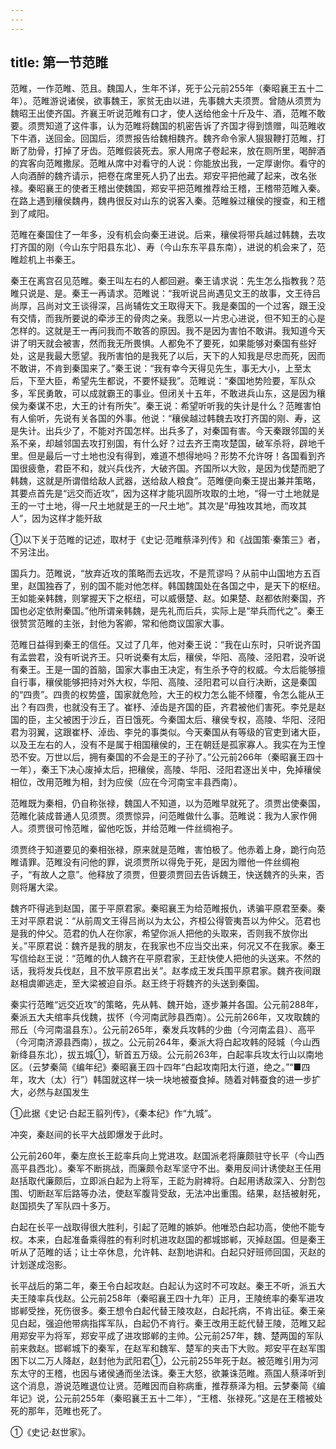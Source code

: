 ```yaml
---
---
---
```

title: 第一节范睢
---



范睢，一作范睢、范且。魏国人，生年不详，死于公元前255年（秦昭襄王五十二年）。范睢游说诸侯，欲事魏王，家贫无由以进，先事魏大夫须贾。曾随从须贾为魏昭王出使齐国。齐襄王听说范睢有口才，使人送给他金十斤及牛、酒，范睢不敢要。须贾知道了这件事，认为范睢将魏国的机密告诉了齐国才得到馈赠，叫范睢收下牛酒，送回金。回国后，须贾报告给魏相魏齐。魏齐命令家人狠狠鞭打范睢，打断了肋骨，打掉了牙齿。范睢假装死去。家人用席子卷起来，放在厕所里，喝醉酒的宾客向范睢撒尿。范睢从席中对看守的人说：你能放出我，一定厚谢你。看守的人向酒醉的魏齐请示，把卷在席里死人扔了出去。郑安平把他藏了起来，改名张禄。秦昭襄王的使者王稽出使魏国，郑安平把范睢推荐给王稽，王稽带范睢入秦。在路上遇到穰侯魏冉，魏冉很反对山东的说客入秦。范睢躲过穰侯的搜查，和王稽到了咸阳。

范睢在秦国住了一年多，没有机会向秦王进说。后来，穰侯将带兵越过韩魏，去攻打齐国的刚（今山东宁阳县东北）、寿（今山东东平县东南），进说的机会来了，范睢趁机上书秦王。

秦王在离宫召见范睢。秦王叫左右的人都回避。秦王请求说：先生怎么指教我？范睢只说是、是。秦王一再请求。范睢说：“我听说吕尚遇见文王的故事，文王待吕尚厚，吕尚对文王谈得深，吕尚辅佐文王取得天下。我是秦国的一个过客，跟王没有交情，而我所要说的牵涉王的骨肉之亲。我愿以一片忠心进说，但不知王的心是怎样的。这就是王一再问我而不敢答的原因。我不是因为害怕不敢讲。我知道今天讲了明天就会被害，然而我无所畏惧。人都免不了要死，如果能够对秦国有些好处，这是我最大愿望。我所害怕的是我死了以后，天下的人知我是尽忠而死，因而不敢讲，不肯到秦国来了。”秦王说：“我有幸今天得见先生，事无大小，上至太后，下至大臣，希望先生都说，不要怀疑我”。范睢说：“秦国地势险要，军队众多，军民勇敢，可以成就霸王的事业。但闭关十五年，不敢进兵山东，这是因为穰侯为秦谋不忠，大王的计有所失”。秦王说：希望听听我的失计是什么？范睢害怕有人偷听，先说有关各国的外事。他说：“穰侯越过韩魏去攻打齐国的刚、寿，这是失计。出兵少了，不能对齐国怎样。出兵多了，对秦国有害。今天秦跟邻国的关系不亲，却越邻国去攻打别国，有什么好？过去齐王南攻楚国，破军杀将，辟地千里。但是最后一寸土地也没有得到，难道不想得地吗？形势不允许呀！各国看到齐国很疲惫，君臣不和，就兴兵伐齐，大破齐国。齐国所以大败，是因为伐楚而肥了韩魏，这就是所谓借给敌人武器，送给敌人粮食”。范睢便向秦王提出兼并策略，其要点首先是“远交而近攻”，因为这样才能巩固所攻取的土地，“得一寸土地就是王的一寸土地，得一尺土地就是王的一尺土地”。其次是“毋独攻其地，而攻其人”，因为这样才能歼敌

①以下关于范睢的记述，取材于《史记·范睢蔡泽列传》和《战国策·秦策三》者，不另注出。

国兵力。范睢说，“放弃近攻的策略而去远攻，不是荒谬吗？从前中山国地方五百里，赵国独吞了，别的国不能对他怎样。韩国魏国处在各国之中，是天下的枢纽。王如能亲韩魏，则掌握天下之枢纽，可以威慑楚、赵。如果楚、赵都依附秦国，齐国也必定依附秦国。”他所谓亲韩魏，是先礼而后兵，实际上是“举兵而代之”。秦王很赞赏范睢的主张，封他为客卿，常和他商议国家大事。

范睢日益得到秦王的信任。又过了几年，他对秦王说：“我在山东时，只听说齐国有孟尝君，没有听说齐王。只听说秦有太后，穰侯，华阳、高陵、泾阳君，没听说有秦王。王是一国的首脑，国家大事由王决定，有生杀予夺的权威。今太后能够擅自行事，穰侯能够把持对外大权，华阳、高陵、泾阳君可以自行决断，这是秦国的“四贵”。四贵的权势盛，国家就危险，大王的权力怎么能不倾覆，令怎么能从王出？有四贵，也就没有王了。崔杼、淖齿是齐国的臣，齐君被他们害死。李兑是赵国的臣，主父被困于沙丘，百日饿死。今秦国太后、穰侯专权，高陵、华阳、泾阳君为羽翼，这跟崔杼、淖齿、李兑的事类似。今天秦国从有等级的官吏到诸大臣，以及王左右的人，没有不是属于相国穰侯的，王在朝廷是孤家寡人。我实在为王惶恐不安。万世以后，拥有秦国的不会是王的子孙了。”公元前266年（秦昭襄王四十一年），秦王下决心废掉太后，把穰侯，高陵、华阳、泾阳君逐出关中，免掉穰侯相位，改用范睢为相，封为应侯（应在今河南宝丰县西南）。

范睢既为秦相，仍自称张禄，魏国人不知道，以为范睢早就死了。须贾出使秦国，范睢化装成普通人见须贾。须贾惊异，问范睢做什么事。范睢说：我为人家作佣人。须贾很可怜范睢，留他吃饭，并给范睢一件丝绸袍子。

须贾终于知道要见的秦相张禄，原来就是范睢，害怕极了。他赤着上身，跪行向范睢请罪。范睢没有问他的罪，说须贾所以得免于死，是因为赠他一件丝绸袍子，“有故人之意”。他释放了须贾，但要须贾回去告诉魏王，快送魏齐的头来，否则将屠大梁。

魏齐吓得逃到赵国，匿于平原君家。秦昭襄王为给范睢报仇，诱骗平原君至秦。秦王对平原君说：“从前周文王得吕尚以为太公，齐桓公得管夷吾以为仲父。范君也是我的仲父。范君的仇人在你家，希望你派人把他的头取来，否则我不放你出关。”平原君说：魏齐是我的朋友，在我家也不应当交出来，何况又不在我家。秦王写信给赵王说：“范睢的仇人魏齐在平原君家，王赶快使人把他的头送来。不然的话，我将发兵伐赵，且不放平原君出关”。赵孝成王发兵围平原君家。魏齐夜间跟赵相虞卿逃走，至大梁被迫自杀。赵王终于将魏齐的头送到秦国。

秦实行范睢“远交近攻”的策略，先从韩、魏开始，逐步兼并各国。公元前288年，秦派五大夫绾率兵伐魏，拔怀（今河南武陟县西南）。公元前266年，又攻取魏的邢丘（今河南温县东）。公元前265年，秦发兵攻韩的少曲（今河南孟县）、高平（今河南济源县西南），拔之。公元前264年，秦派大将白起攻韩的陉城（今山西新绛县东北），拔五城①，斩首五万级。公元前263年，白起率兵攻太行山以南地区。（云梦秦简《编年纪》秦昭襄王四十四年“白起攻南阳太行道，绝之。”“■四年，攻大（太）行”）韩国就这样一块一块地被蚕食掉。随着对韩蚕食的进一步扩大，必然与赵国发生

①此据《史记·白起王翦列传》，《秦本纪》作“九城”。

冲突，秦赵间的长平大战即爆发于此时。

公元前260年，秦左庶长王龁率兵向上党进攻。赵国派老将廉颇驻守长平（今山西高平县西北）。秦军不断挑战，而廉颇令赵军坚守不出。秦用反间计诱使赵王任用赵括取代廉颇后，立即派白起为上将军，王龁为尉裨将。白起用诱敌深入、分割包围、切断赵军后路等办法，使赵军腹背受敌，无法冲出重围。结果，赵括被射死，赵国损失了军队四十多万。

白起在长平一战取得很大胜利，引起了范睢的嫉妒。他唯恐白起功高，使他不能专权。本来，白起准备乘得胜的有利时机进攻赵国的都城邯郸，灭掉赵国。但是秦王听从了范睢的话；让士卒休息，允许韩、赵割地讲和。白起只好班师回国，灭赵的计划遂成泡影。

长平战后的第二年，秦王令白起攻赵。白起认为这时不可攻赵。秦王不听，派五大夫王陵率兵伐赵。公元前258年（秦昭襄王四十九年）正月，王陵统率的秦军进攻邯郸受挫，死伤很多。秦王想令白起代替王陵攻赵，白起托病，不肯出征。秦王亲见白起，强迫他带病指挥军队，白起仍不肯行。秦王改用王龁代替王陵，范睢又起用郑安平为将军，郑安平成了进攻邯郸的主帅。公元前257年，魏、楚两国的军队前来救赵。邯郸城下的秦军，在赵军和魏军、楚军的夹击下大败。郑安平在赵军围困下以二万人降赵，赵封他为武阳君①，公元前255年死于赵。被范睢引用为河东太守的王稽，也因与诸侯通而坐法诛。秦王大怒，欲兼诛范睢。燕国人蔡泽听到这个消息，游说范睢退位让贤。范睢因而自称病重，推荐蔡泽为相。云梦秦简《编年记》说，公元前255年（秦昭襄王五十二年），“王稽、张禄死。”这是在王稽被处死的那年，范睢也死了。

①《史记·赵世家》。